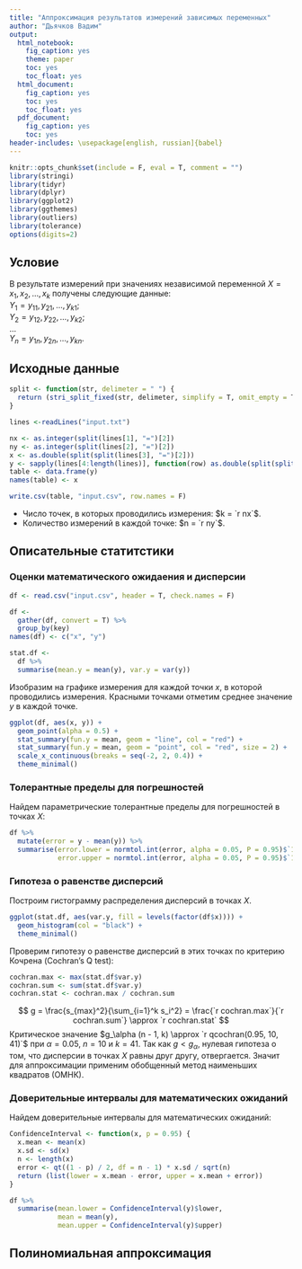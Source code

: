 ```yaml
---
title: "Аппроксимация результатов измерений зависимых переменных"
author: "Дьячков Вадим"
output:
  html_notebook:
    fig_caption: yes
    theme: paper
    toc: yes
    toc_float: yes
  html_document:
    fig_caption: yes
    toc: yes
    toc_float: yes
  pdf_document:
    fig_caption: yes
    toc: yes
header-includes: \usepackage[english, russian]{babel}
---
```


```r
knitr::opts_chunk$set(include = F, eval = T, comment = "")
library(stringi)
library(tidyr)
library(dplyr)
library(ggplot2)
library(ggthemes)
library(outliers)
library(tolerance)
options(digits=2)
```

## Условие

В результате измерений при значениях независимой переменной $X = x_1, x_2, ... , x_k$
получены следующие данные:  
$Y_1 = y_{11}, y_{21},..., y_{k1}$;  
$Y_2 = y_{12}, y_{22},..., y_{k2}$;  
$...$  
$Y_n = y_{1n}, y_{2n},..., y_{kn}$.

## Исходные данные

```r
split <- function(str, delimeter = " ") {
  return (stri_split_fixed(str, delimeter, simplify = T, omit_empty = T)[1, ])
}

lines <-readLines("input.txt")

nx <- as.integer(split(lines[1], "=")[2])
ny <- as.integer(split(lines[2], "=")[2])
x <- as.double(split(split(lines[3], "=")[2]))
y <- sapply(lines[4:length(lines)], function(row) as.double(split(split(row, "=")[2])))
table <- data.frame(y)
names(table) <- x

write.csv(table, "input.csv", row.names = F)
```

* Число точек, в которых проводились измерения: $k = `r nx`$.
* Количество измерений в каждой точке: $n = `r ny`$.

## Описательные статитстики

### Оценки математического ожидаения и дисперсии

```r
df <- read.csv("input.csv", header = T, check.names = F)

df <- 
  gather(df, convert = T) %>% 
  group_by(key)
names(df) <- c("x", "y")

stat.df <- 
  df %>% 
  summarise(mean.y = mean(y), var.y = var(y))
```

Изобразим на графике измерения для каждой точки $x$, в которой проводились измерения. Красными точками отметим среднее значение $y$ в каждой точке.

```r
ggplot(df, aes(x, y)) +
  geom_point(alpha = 0.5) +
  stat_summary(fun.y = mean, geom = "line", col = "red") +
  stat_summary(fun.y = mean, geom = "point", col = "red", size = 2) +
  scale_x_continuous(breaks = seq(-2, 2, 0.4)) +
  theme_minimal()
```

### Толерантные пределы для погрешностей

Найдем параметрические толерантные пределы для погрешностей в точках $X$:

```r
df %>% 
  mutate(error = y - mean(y)) %>% 
  summarise(error.lower = normtol.int(error, alpha = 0.05, P = 0.95)$`1-sided.lower`,
            error.upper = normtol.int(error, alpha = 0.05, P = 0.95)$`1-sided.upper`)
```

### Гипотеза о равенстве дисперсий

Построим гистограмму распределения дисперсий в точках $X$. 

```r
ggplot(stat.df, aes(var.y, fill = levels(factor(df$x)))) +
  geom_histogram(col = "black") +
  theme_minimal()
```

Проверим гипотезу о равенстве дисперсий в этих точках по критерию Кочрена (Cochran's Q test):

```r
cochran.max <- max(stat.df$var.y)
cochran.sum <- sum(stat.df$var.y)
cochran.stat <- cochran.max / cochran.sum
```

$$ 
g = \frac{s_{max}^2}{\sum_{i=1}^k s_i^2} = \frac{`r cochran.max`}{`r cochran.sum`} \approx `r cochran.stat`
$$
Критическое значение $g_\alpha (n - 1, k) \approx `r qcochran(0.95, 10, 41)`$ при $\alpha = 0.05$, $n = 10$ и $k = 41$. Так как $g < g_\alpha$, нулевая гипотеза о том, что дисперсии в точках $X$ равны друг другу, отвергается. Значит для аппроксимации применим обобщенный метод наименьших квадратов (ОМНК).

### Доверительные интервалы для математических ожиданий

Найдем доверительные интервалы для математических ожиданий:

```r
ConfidenceInterval <- function(x, p = 0.95) {
  x.mean <- mean(x)
  x.sd <- sd(x)
  n <- length(x)
  error <- qt((1 - p) / 2, df = n - 1) * x.sd / sqrt(n)
  return (list(lower = x.mean - error, upper = x.mean + error))
}

df %>% 
  summarise(mean.lower = ConfidenceInterval(y)$lower, 
            mean = mean(y),
            mean.upper = ConfidenceInterval(y)$upper)
```

## Полиномиальная аппроксимация

